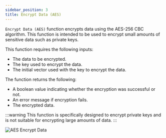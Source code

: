 ```yaml
---
sidebar_position: 3
title: Encrypt Data (AES)
---
```


`Encrypt Data (AES)` function encrypts data using the AES-256 CBC algorithm.
This function is intended to be used to encrypt small amounts of sensitive data such as private keys.

This function requires the following inputs:
* <Step text="1"/> The data to be encrypted.
* <Step text="2"/> The key used to encrypt the data.
* <Step text="3"/> The initial vector used with the key to encrypt the data.

The function returns the following:
* <Step text="4"/> A boolean value indicating whether the encryption was successful or not.
* <Step text="5"/> An error message if encryption fails.
* <Step text="6"/> The encrypted data.

:::warning
This function is specifically designed to encrypt private keys and is not suitable for encrypting large amounts of data.
:::

![AES Encrypt Data](_static/img/aes-encrypt-data.png)








